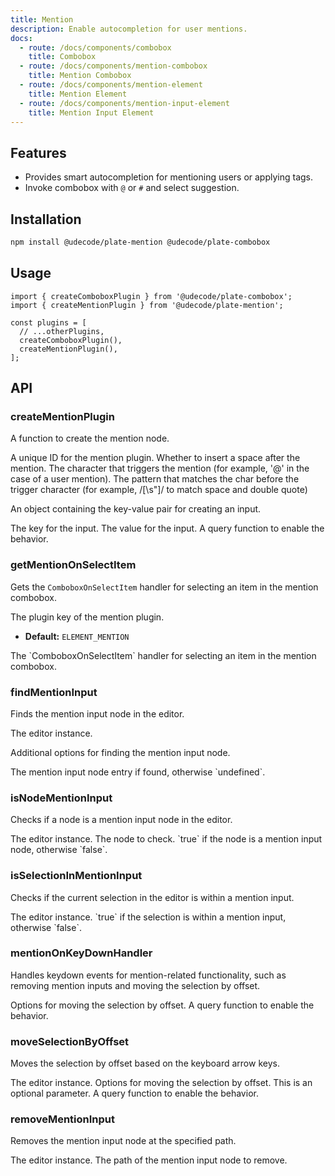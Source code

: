 ```yaml
---
title: Mention
description: Enable autocompletion for user mentions.
docs:
  - route: /docs/components/combobox
    title: Combobox
  - route: /docs/components/mention-combobox
    title: Mention Combobox
  - route: /docs/components/mention-element
    title: Mention Element
  - route: /docs/components/mention-input-element
    title: Mention Input Element
---
```


<ComponentPreview name="playground-demo" id="mention" />

<PackageInfo>

## Features

- Provides smart autocompletion for mentioning users or applying tags.
- Invoke combobox with `@` or `#` and select suggestion.

</PackageInfo>

## Installation

```bash
npm install @udecode/plate-mention @udecode/plate-combobox
```

## Usage

```tsx
import { createComboboxPlugin } from '@udecode/plate-combobox';
import { createMentionPlugin } from '@udecode/plate-mention';

const plugins = [
  // ...otherPlugins,
  createComboboxPlugin(),
  createMentionPlugin(),
];
```

## API

### createMentionPlugin

<APIOptions>

<APIItem name="createMentionNode" type="(item: TComboboxItem<TData>, meta: CreateMentionNodeMeta) => TNodeProps<TMentionElement>" optional>

A function to create the mention node.

</APIItem>
<APIItem name="id" type="string" optional>
  A unique ID for the mention plugin.
</APIItem>
<APIItem name="insertSpaceAfterMention" type="boolean" optional>
  Whether to insert a space after the mention.
</APIItem>
<APIItem name="trigger" type="string" optional>
  The character that triggers the mention (for example, '@' in the case of a
  user mention).
</APIItem>
<APIItem name="triggerPreviousCharPattern" type="RegExp" optional>
  The pattern that matches the char before the trigger character
  (for example, /[\s"]/ to match space and double quote)
</APIItem>

<APIItem name="inputCreation" type="{ key: string; value: string }" optional>

An object containing the key-value pair for creating an input.

<APISubList>
  <APISubListItem parent="inputCreation" name="key" type="string">
    The key for the input.
  </APISubListItem>
  <APISubListItem parent="inputCreation" name="value" type="string">
    The value for the input.
  </APISubListItem>
</APISubList>

</APIItem>
<APIItem name="query" type="(editor: PlateEditor) => boolean" optional>
  A query function to enable the behavior.
</APIItem>

</APIOptions>

### getMentionOnSelectItem

Gets the `ComboboxOnSelectItem` handler for selecting an item in the mention combobox.

<APIParameters>
<APIItem name="options" type="PlatePluginKey" optional>
<APISubList>
<APISubListItem parent="options" name="key" type="string" optional>
The plugin key of the mention plugin.

- **Default:** `ELEMENT_MENTION`

</APISubListItem>
</APISubList>
</APIItem>
</APIParameters>

<APIReturns>
  <APIItem type="ComboboxOnSelectItem">
    The `ComboboxOnSelectItem` handler for selecting an item in the mention
    combobox.
  </APIItem>
</APIReturns>

### findMentionInput

Finds the mention input node in the editor.

<APIParameters>
<APIItem name="editor" type="PlateEditor">
The editor instance.
</APIItem>
<APIItem
  name="options"
  type="Omit<FindNodeOptions, 'match'>"
  optional
>

Additional options for finding the mention input node.

</APIItem>
</APIParameters>

<APIReturns>
  <APIItem type="TNodeEntry<TMentionInput> | undefined">
    The mention input node entry if found, otherwise `undefined`.
  </APIItem>
</APIReturns>

### isNodeMentionInput

Checks if a node is a mention input node in the editor.

<APIParameters>
  <APIItem name="editor" type="PlateEditor">
    The editor instance.
  </APIItem>
  <APIItem name="node" type="TNode">
    The node to check.
  </APIItem>
</APIParameters>

<APIReturns>
  <APIItem type="node is TMentionInput">
    `true` if the node is a mention input node, otherwise `false`.
  </APIItem>
</APIReturns>

### isSelectionInMentionInput

Checks if the current selection in the editor is within a mention input.

<APIParameters>
  <APIItem name="editor" type="PlateEditor">
    The editor instance.
  </APIItem>
</APIParameters>

<APIReturns>
  <APIItem type="boolean">
    `true` if the selection is within a mention input, otherwise `false`.
  </APIItem>
</APIReturns>

### mentionOnKeyDownHandler

Handles keydown events for mention-related functionality, such as removing mention inputs and moving the selection by offset.

<APIParameters>
  <APIItem name="options" type="MoveSelectionByOffsetOptions" optional>
    Options for moving the selection by offset.
    <APISubList>
      <APISubListItem parent="options" name="query" type="function" optional>
        A query function to enable the behavior.
      </APISubListItem>
    </APISubList>
  </APIItem>
</APIParameters>

### moveSelectionByOffset

Moves the selection by offset based on the keyboard arrow keys.

<APIParameters>
  <APIItem name="editor" type="PlateEditor">
    The editor instance.
  </APIItem>
  <APIItem name="options" type="MoveSelectionByOffsetOptions" optional>
    Options for moving the selection by offset. This is an optional parameter.
    <APISubList>
      <APISubListItem parent="options" name="query" type="function" optional>
        A query function to enable the behavior.
      </APISubListItem>
    </APISubList>
  </APIItem>
</APIParameters>

### removeMentionInput

Removes the mention input node at the specified path.

<APIParameters>
  <APIItem name="editor" type="PlateEditor">
    The editor instance.
  </APIItem>
  <APIItem name="path" type="Path">
    The path of the mention input node to remove.
  </APIItem>
</APIParameters>

